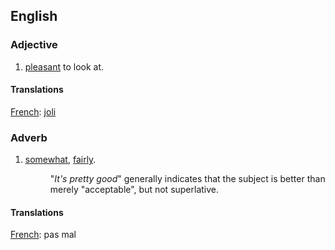 ==English==

===Adjective===

# [[pleasant]] to look at.

====Translations====
[[French]]: [[joli]]

===Adverb===

# [[somewhat]], [[fairly]].
#: "''It's pretty good''" generally indicates that the subject is better than merely "acceptable", but not superlative.


====Translations====
[[French]]: pas mal